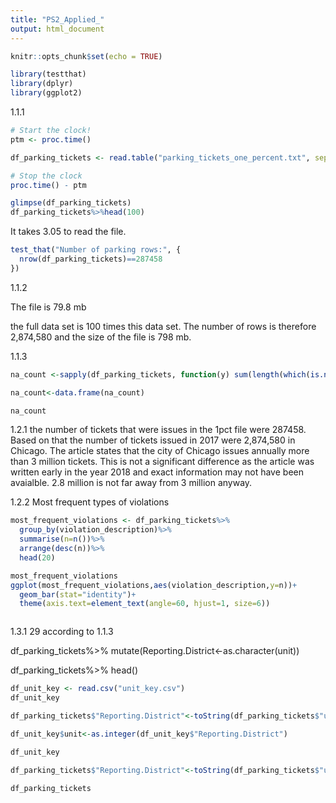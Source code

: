 ```yaml
---
title: "PS2_Applied_"
output: html_document
---
```


```r
knitr::opts_chunk$set(echo = TRUE)
```

```r
library(testthat)
library(dplyr)
library(ggplot2)
```



1.1.1
                 
```r

# Start the clock!
ptm <- proc.time()

df_parking_tickets <- read.table("parking_tickets_one_percent.txt", sep=",", header=TRUE)

# Stop the clock
proc.time() - ptm

glimpse(df_parking_tickets)
df_parking_tickets%>%head(100)
```
It takes 3.05 to read the file.


```r
test_that("Number of parking rows:", {
  nrow(df_parking_tickets)==287458
})
```

1.1.2

The file is 79.8 mb

the full data set is 100 times this data set.
The number of rows is therefore 2,874,580 and the size of the file is 798 mb.

1.1.3



```r
na_count <-sapply(df_parking_tickets, function(y) sum(length(which(is.na(y)))))

na_count<-data.frame(na_count)

na_count
```


1.2.1 the number of tickets that were issues in the 1pct file were 287458.  Based on that the number of tickets issued in 2017 were 2,874,580 in Chicago.  The article states that the city of Chicago issues annually more than 3 million tickets.  This is not a significant difference as the article was written early in the year 2018 and exact information may not have been avaialble. 2.8 million is not far away from 3 million anyway.

1.2.2
Most frequent types of violations

```r
most_frequent_violations <- df_parking_tickets%>%
  group_by(violation_description)%>%
  summarise(n=n())%>% 
  arrange(desc(n))%>%
  head(20)

most_frequent_violations
ggplot(most_frequent_violations,aes(violation_description,y=n))+
  geom_bar(stat="identity")+
  theme(axis.text=element_text(angle=60, hjust=1, size=6))



```

1.3.1
29 according to 1.1.3




df_parking_tickets%>%
  mutate(Reporting.District<-as.character(unit))

df_parking_tickets%>% head()



```r
df_unit_key <- read.csv("unit_key.csv")
df_unit_key

df_parking_tickets$"Reporting.District"<-toString(df_parking_tickets$"unit")

df_unit_key$unit<-as.integer(df_unit_key$"Reporting.District")

df_unit_key
```

```r


df_parking_tickets$"Reporting.District"<-toString(df_parking_tickets$"unit")

df_parking_tickets

```




